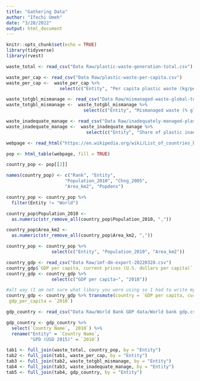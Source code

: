 ```yaml
---
title: "Gathering Data"
author: "Ifechi Umeh"
date: "3/28/2022"
output: html_document
---
```


```r
knitr::opts_chunk$set(echo = TRUE)
library(tidyverse)
library(rvest)
```

```r
waste_total <- read_csv("Data Raw/plastic-waste-generation-total.csv")

waste_per_cap <- read_csv("Data Raw/plastic-waste-per-capita.csv")
waste_per_cap <-  waste_per_cap %>% 
                    select(c("Entity", "Per capita plastic waste (kg/person/day)"))

waste_totgbl_mismanage <- read_csv("Data Raw/mismanaged-waste-global-total.csv")
waste_totgbl_mismanage <-  waste_totgbl_mismanage %>% 
                             select(c("Entity", "Mismanaged waste (% global total)"))

waste_inadequate_manage <- read_csv("Data Raw/inadequately-managed-plastic.csv")
waste_inadequate_manage <-  waste_inadequate_manage %>% 
                              select(c("Entity", "Share of plastic inadequately managed"))
```

```r
webpage <- read_html("https://en.wikipedia.org/wiki/List_of_countries_by_population_in_2010")

pop <- html_table(webpage, fill = TRUE)
```

```r
country_pop <- pop[[2]]

names(country_pop) <- c("Rank", "Entity",
                      "Population_2010", "Chng_2005",
                      "Area_km2", "Popdens")

country_pop <- country_pop %>% 
  filter(Entity != "World")

country_pop$Population_2010 <- 
  as.numeric(str_remove_all(country_pop$Population_2010, ","))

country_pop$Area_km2 <- 
  as.numeric(str_remove_all(country_pop$Area_km2, ","))

country_pop <- country_pop %>% 
                 select(c("Entity", "Population_2010", "Area_km2"))
```

```r
country_gdp <- read_csv("Data Raw/imf-dm-export-20220328.csv")
country_gdp$`GDP per capita, current prices (U.S. dollars per capita)`
country_gdp <- country_gdp %>% 
                 select(c("GDP per capita~", "2010"))

#alt way (I am not sure what libary you were using so I had to write my own code)
country_gdp <- country_gdp %>% transmute(country = `GDP per capita, current prices (U.S. dollars per capita)`,
 gdp_per_capita = `2010`)

```
```r
gdp_country <- read_csv("Data Raw/World Bank GDP data/World bank gdp.csv") 

gdp_country <- gdp_country %>% 
  select(`Country Name`, `2010`) %>% 
  rename("Entity" = `Country Name`,
         "GPD (USD 2015)" = `2010`)


```

```r
tab1 <- full_join(waste_total, country_pop, by = "Entity")
tab2 <- full_join(tab1, waste_per_cap, by = "Entity")
tab3 <- full_join(tab2, waste_totgbl_mismanage, by = "Entity")
tab4 <- full_join(tab3, waste_inadequate_manage, by = "Entity")
tab5 <- full_join(tab4, gdp_country, by = "Entity")
```



